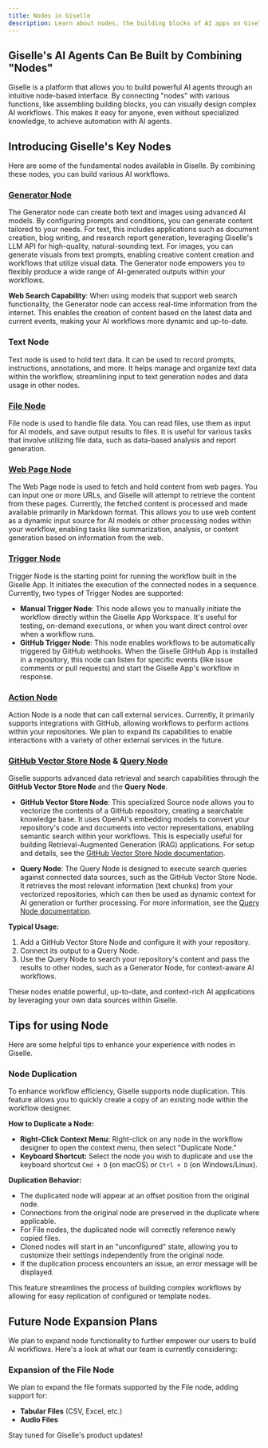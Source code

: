 ```yaml
---
title: Nodes in Giselle
description: Learn about nodes, the building blocks of AI apps on Giselle. Connect nodes with various functions to visually design powerful AI workflows.
---
```


## Giselle's AI Agents Can Be Built by Combining "Nodes"

Giselle is a platform that allows you to build powerful AI agents through an intuitive node-based interface. By connecting "nodes" with various functions, like assembling building blocks, you can visually design complex AI workflows. This makes it easy for anyone, even without specialized knowledge, to achieve automation with AI agents.

## Introducing Giselle's Key Nodes

Here are some of the fundamental nodes available in Giselle. By combining these nodes, you can build various AI workflows.

### [Generator Node](/glossary/generator-node)

The Generator node can create both text and images using advanced AI models. By configuring prompts and conditions, you can generate content tailored to your needs. For text, this includes applications such as document creation, blog writing, and research report generation, leveraging Giselle's LLM API for high-quality, natural-sounding text. For images, you can generate visuals from text prompts, enabling creative content creation and workflows that utilize visual data. The Generator node empowers you to flexibly produce a wide range of AI-generated outputs within your workflows.

**Web Search Capability**: When using models that support web search functionality, the Generator node can access real-time information from the internet. This enables the creation of content based on the latest data and current events, making your AI workflows more dynamic and up-to-date.

### Text Node

Text node is used to hold text data. It can be used to record prompts, instructions, annotations, and more. It helps manage and organize text data within the workflow, streamlining input to text generation nodes and data usage in other nodes.

### [File Node](/glossary/file-node)

File node is used to handle file data. You can read files, use them as input for AI models, and save output results to files. It is useful for various tasks that involve utilizing file data, such as data-based analysis and report generation.

### [Web Page Node](/glossary/webpage-node)

The Web Page node is used to fetch and hold content from web pages. You can input one or more URLs, and Giselle will attempt to retrieve the content from these pages. Currently, the fetched content is processed and made available primarily in Markdown format. This allows you to use web content as a dynamic input source for AI models or other processing nodes within your workflow, enabling tasks like summarization, analysis, or content generation based on information from the web.

### [Trigger Node](/glossary/trigger-node)

Trigger Node is the starting point for running the workflow built in the Giselle App. It initiates the execution of the connected nodes in a sequence. Currently, two types of Trigger Nodes are supported:

* **Manual Trigger Node**: This node allows you to manually initiate the workflow directly within the Giselle App Workspace. It's useful for testing, on-demand executions, or when you want direct control over when a workflow runs.
* **GitHub Trigger Node**: This node enables workflows to be automatically triggered by GitHub webhooks. When the Giselle GitHub App is installed in a repository, this node can listen for specific events (like issue comments or pull requests) and start the Giselle App's workflow in response.

### [Action Node](/glossary/action-node)

Action Node is a node that can call external services. Currently, it primarily supports integrations with GitHub, allowing workflows to perform actions within your repositories. We plan to expand its capabilities to enable interactions with a variety of other external services in the future.

### [GitHub Vector Store Node](/glossary/github-vector-store-node) & [Query Node](/glossary/query-node)

Giselle supports advanced data retrieval and search capabilities through the **GitHub Vector Store Node** and the **Query Node**.

* **GitHub Vector Store Node**: This specialized Source node allows you to vectorize the contents of a GitHub repository, creating a searchable knowledge base. It uses OpenAI's embedding models to convert your repository's code and documents into vector representations, enabling semantic search within your workflows. This is especially useful for building Retrieval-Augmented Generation (RAG) applications. For setup and details, see the [GitHub Vector Store Node documentation](github-vector-store-node).

* **Query Node**: The Query Node is designed to execute search queries against connected data sources, such as the GitHub Vector Store Node. It retrieves the most relevant information (text chunks) from your vectorized repositories, which can then be used as dynamic context for AI generation or further processing. For more information, see the [Query Node documentation](query-node).

**Typical Usage:**

1. Add a GitHub Vector Store Node and configure it with your repository.
2. Connect its output to a Query Node.
3. Use the Query Node to search your repository's content and pass the results to other nodes, such as a Generator Node, for context-aware AI workflows.

These nodes enable powerful, up-to-date, and context-rich AI applications by leveraging your own data sources within Giselle.

## Tips for using Node

Here are some helpful tips to enhance your experience with nodes in Giselle.

### Node Duplication

To enhance workflow efficiency, Giselle supports node duplication. This feature allows you to quickly create a copy of an existing node within the workflow designer.

**How to Duplicate a Node:**

* **Right-Click Context Menu:** Right-click on any node in the workflow designer to open the context menu, then select "Duplicate Node."
* **Keyboard Shortcut:** Select the node you wish to duplicate and use the keyboard shortcut `Cmd + D` (on macOS) or `Ctrl + D` (on Windows/Linux).

**Duplication Behavior:**

* The duplicated node will appear at an offset position from the original node.
* Connections from the original node are preserved in the duplicate where applicable.
* For File nodes, the duplicated node will correctly reference newly copied files.
* Cloned nodes will start in an "unconfigured" state, allowing you to customize their settings independently from the original node.
* If the duplication process encounters an issue, an error message will be displayed.

This feature streamlines the process of building complex workflows by allowing for easy replication of configured or template nodes.

## Future Node Expansion Plans

We plan to expand node functionality to further empower our users to build AI workflows. Here's a look at what our team is currently considering:

### Expansion of the File Node

We plan to expand the file formats supported by the File node, adding support for:

* **Tabular Files** (CSV, Excel, etc.)
* **Audio Files**

Stay tuned for Giselle's product updates!
